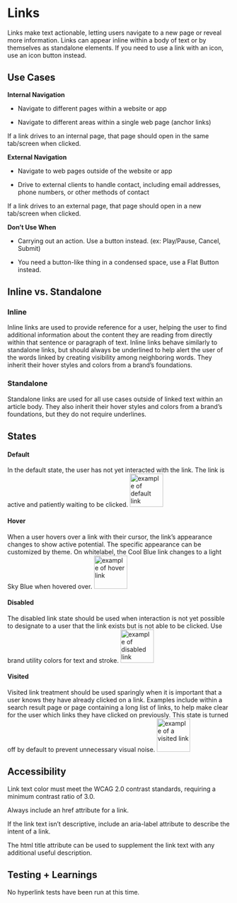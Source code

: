 
<Meta title="Components/Atoms/Links"/>


# Links


Links make text actionable, letting users navigate to a new page or reveal more information. Links can appear inline within a body of text or by themselves as standalone elements. If you need to use a link with an icon, use an icon button instead.

## Use Cases



**Internal Navigation**

- Navigate to different pages within a website or app

- Navigate to different areas within a single web page (anchor links)

If a link drives to an internal page, that page should open in the same tab/screen when clicked.



**External Navigation**

-   Navigate to web pages outside of the website or app

-   Drive to external clients to handle contact, including email addresses, phone numbers, or other methods of contact

If a link drives to an external page, that page should open in a new tab/screen when clicked.




**Don’t Use When**

-   Carrying out an action. Use a button instead. (ex: Play/Pause, Cancel, Submit)

-   You need a button-like thing in a condensed space, use a Flat Button instead.




## Inline vs. Standalone



### Inline
Inline links are used to provide reference for a user, helping the user to find additional information about the content they are reading from directly within that sentence or paragraph of text. Inline links behave similarly to standalone links, but should always be underlined to help alert the user of the words linked by creating visibility among neighboring words. They inherit their hover styles and colors from a brand’s foundations.



### Standalone
Standalone links are used for all use cases outside of linked text within an article body. They also inherit their hover styles and colors from a brand’s foundations, but they do not require underlines.



## States



#### **Default**
In the default state, the user has not yet interacted with the link. The link is active and patiently waiting to be clicked.
 <img alt="example of default link" src="/assets/images/Atoms-Links-DefaultState.png" width="75" />
  <br/>


#### **Hover**

When a user hovers over a link with their cursor, the link’s appearance changes to show active potential. The specific appearance can be customized by theme. On whitelabel, the Cool Blue link changes to a light Sky Blue when hovered over.
<img alt="example of hover link" src="/assets/images/Atoms-Links-HoverState.png" width="75" />
  <br/>


#### **Disabled**

The disabled link state should be used when interaction is not yet possible to designate to a user that the link exists but is not able to be clicked. Use brand utility colors for text and stroke.
<img alt="example of disabled link" src="/assets/images/Atoms-Links-DisabledState.png" width="75" />
  <br/>


#### **Visited**

Visited link treatment should be used sparingly when it is important that a user knows they have already clicked on a link. Examples include within a search result page or page containing a long list of links, to help make clear for the user which links they have clicked on previously. This state is turned off by default to prevent unnecessary visual noise.
<img alt="example of a visited link" src="/assets/images/Atoms-Links-VisitedState.png" width="75" />
  <br/>


## Accessibility



Link text color must meet the WCAG 2.0 contrast standards, requiring a minimum contrast ratio of 3.0.

Always include an href attribute for a link.



If the link text isn’t descriptive, include an aria-label attribute to describe the intent of a link.



The html title attribute can be used to supplement the link text with any additional useful description.


## Testing + Learnings


No hyperlink tests have been run at this time.


